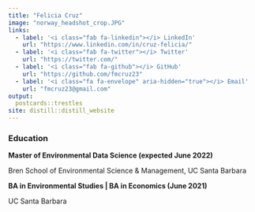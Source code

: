 ```yaml
---
title: "Felicia Cruz"
image: "norway_headshot_crop.JPG"
links:
  - label: '<i class="fab fa-linkedin"></i> LinkedIn'
    url: "https://www.linkedin.com/in/cruz-felicia/"
  - label: '<i class="fab fa-twitter"></i> Twitter'
    url: "https://twitter.com/"
  - label: '<i class="fab fa-github"></i> GitHub'
    url: "https://github.com/fmcruz23"
  - label: '<i class="fa fa-envelope" aria-hidden="true"></i> Email'
    url: "fmcruz23@gmail.com"
output:
  postcards::trestles
site: distill::distill_website
---
```


### Education 
**Master of Environmental Data Science (expected June 2022)**

Bren School of Environmental Science & Management, UC Santa Barbara 

**BA in Environmental Studies | BA in Economics (June 2021)**

UC Santa Barbara 





